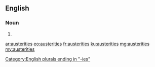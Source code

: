 ==English==

===Noun===
{{head|en}}

# {{plural of|austerity}}

[[Category:English plurals ending in "-ies"]]

[[ar:austerities]]
[[eo:austerities]]
[[fr:austerities]]
[[ku:austerities]]
[[mg:austerities]]
[[my:austerities]]